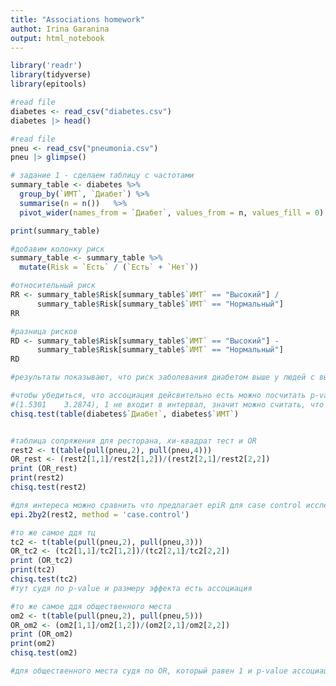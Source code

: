 ---
title: "Associations homework"
authot: Irina Garanina
output: html_notebook
---

```{r setup, include=FALSE}
library('readr')
library(tidyverse)
library(epitools)
```

```{r}
#read file
diabetes <- read_csv("diabetes.csv")
diabetes |> head()
```

```{r}
#read file
pneu <- read_csv("pneumonia.csv")
pneu |> glimpse()
```

```{r}
# задание 1 - сделаем таблицу с частотами
summary_table <- diabetes %>%
  group_by(`ИМТ`, `Диабет`) %>%
  summarise(n = n())   %>%
  pivot_wider(names_from = `Диабет`, values_from = n, values_fill = 0)

print(summary_table)
```

```{r}
#добавим колонку риск
summary_table <- summary_table %>%
  mutate(Risk = `Есть` / (`Есть` + `Нет`))
```

```{r}
#относительный риск
RR <- summary_table$Risk[summary_table$`ИМТ` == "Высокий"] /
      summary_table$Risk[summary_table$`ИМТ` == "Нормальный"]
RR
```

```{r}
#разница рисков
RD <- summary_table$Risk[summary_table$`ИМТ` == "Высокий"] -
      summary_table$Risk[summary_table$`ИМТ` == "Нормальный"]
RD

#результаты показывают, что риск заболевания диабетом выше у людей с высоким ИМТ более чем в 2 раза по сравнению с теми, у кого нормальный ИМТ. При этом  разница в рисках тоже значительная и составляет почти 33 процента в пересчеты на проценты.
```

```{r}
#чтобы убедиться, что ассоциация дейсвительно есть можно посчитать p-value для тестов на ассоциацию и посмотреть на доверительные интервалы. Тест считается, а вот для доверительного интервала для RR нет специальной функции в R, можно вручную посчитать Wald,  но я посчитала в SAS
#(1.5301	3.2874), 1 не входит в интервал, значит можно считать, что риски отличаются 
chisq.test(table(diabetes$`Диабет`, diabetes$`ИМТ`)
```

```{r}


```

```{r}
#таблица сопряжения для ресторана, хи-квадрат тест и OR
rest2 <- t(table(pull(pneu,2), pull(pneu,4)))
OR_rest <- (rest2[1,1]/rest2[1,2])/(rest2[2,1]/rest2[2,2])
print (OR_rest)
print(rest2)
chisq.test(rest2)
```

```{r}
#для интереса можно сравнить что предлагает epiR для case control исследования. Результаты не отличаются, а доверительный интервал и p-value говорят что взоимосвязи для ресторана нет
epi.2by2(rest2, method = 'case.control')
```

```{r}
#то же самое ддя тц
tc2 <- t(table(pull(pneu,2), pull(pneu,3)))
OR_tc2 <- (tc2[1,1]/tc2[1,2])/(tc2[2,1]/tc2[2,2])
print (OR_tc2)
print(tc2)
chisq.test(tc2)
#тут судя по p-value и размеру эффекта есть ассоциация
```

```{r}
#то же самое ддя общественного места
om2 <- t(table(pull(pneu,2), pull(pneu,5)))
OR_om2 <- (om2[1,1]/om2[1,2])/(om2[2,1]/om2[2,2])
print (OR_om2)
print(om2)
chisq.test(om2)

#для общественного места судя по OR, который равен 1 и p-value ассоциации нет
```
